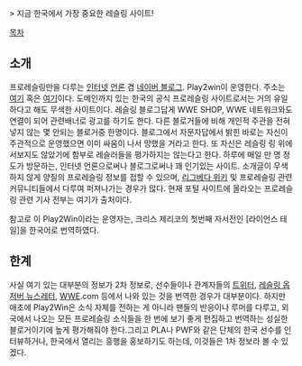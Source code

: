 > 지금 한국에서 가장 중요한 레슬링 사이트!

[[목차]]

== 소개 ==
프로레슬링만을 다루는 [[인터넷]] [[언론]] 겸 [[네이버 블로그]]. Play2win이 운영한다.  주소는 [http://politicalrap.blog.me/ 여기] 혹은 [http://wrestlingpaper.com/ 여기]이다. 도메인까지 있는 한국의 공식 프로레슬링 사이트로서는 거의 유일하다고 해도 무색한 사이트이다. 레슬링 블로그답게 WWE SHOP, WWE 네트워크와도 연결이 되어 관련배너로 광고를 하기도 한다. 
다른 블로거들에 비해 개인적 주관을 전혀 넣지 않는 몇 안되는 블로거중 한명이다. 블로그에서 자문자답에서 밝힌 바로는 자신이 주관적으로 운영했으면 이미 싸움이 나서 망했을 거라고 한다. 또 자신은 레슬링 링 위에 서보지도 않았기에 함부로 레슬러들을 평가하지는 않는다고 한다.
하루에 매일 만 명 정도가 방문하는, 인터넷 언론으로써나 블로그로써나 꽤 인기있는 사이트. 소개글이 무색하지 않게 양질의 프로레슬링 정보를 접할 수 있으며, [[리그베다 위키]] 및 프로레슬링 관련 커뮤니티들에서 다루여 퍼져나가는 경우가 많다. 현재 포털 사이트에 올라오는 프로레슬링 관련 기사 전부는 여기가 출처이다.

참고로 이 Play2Win이라는 운영자는, 크리스 제리코의 첫번째 자서전인 [라이언스 테일]을 한국어로 번역하였다. 


== 한계 ==
사실 여기 있는 대부분의 정보가 2차 정보로, 선수들이나 관계자들의 [[트위터]], [[레슬링 옵저버 뉴스레터]], [[WWE]].com 등에서 나와 있는 것을 번역한 경우가 대부분이다. 하지만 애초에 Play2Win은 소식 자체를 전하는 게 아니라 팬들의 반응이나 루머를 다루고, 외국에서 나오는 모든 프로레슬링 소식들을 한 번에 보기 좋게 편집하고 번역하는 성실한 블로거이기에 높게 평가해줘야 한다.그리고 PLA나 PWF와 같은 단체의 한국 선수를 인터뷰하거나, 한국에서 열리는 흥행을 홍보하기도 하는데, 이것들은 1차 정보라 볼 수 있겠다.




